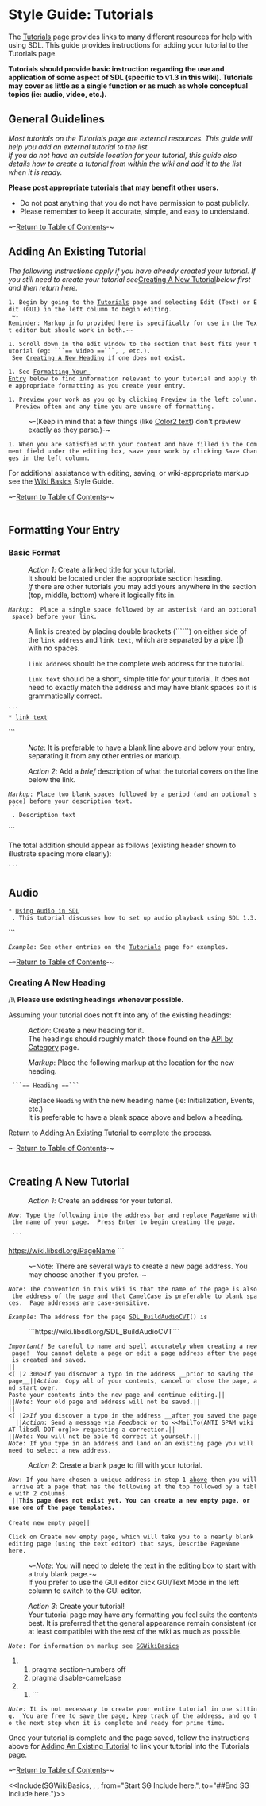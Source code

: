 <!-- acl All:read -->

= Style Guide: Tutorials =

The [[Tutorials|Tutorials]] page provides links to many different resources for help with using SDL.  This guide provides instructions for adding your tutorial to the Tutorials page. 

'''Tutorials should provide basic instruction regarding the use and application of some aspect of SDL (specific to v1.3 in this wiki).  Tutorials may cover as little as a single function or as much as whole conceptual topics (ie: audio, video, etc.).'''

<span id="ToC"></span>

== General Guidelines ==
''Most tutorials on the Tutorials page are external resources.  This guide will help you add an external tutorial to the list.<br/>If you do not have an outside location for your tutorial, this guide also details how to create a tutorial from within the wiki and add it to the list when it is ready.''

'''Please post appropriate tutorials that may benefit other users.'''
* Do not post anything that you do not have permission to post publicly.
* Please remember to keep it accurate, simple, and easy to understand.

~-[[#ToC|Return to Table of Contents]]-~
<br/>
<span id="existing"></span>
== Adding An Existing Tutorial ==
''The following instructions apply if you have already created your tutorial.  If you still need to create your tutorial see ''[[#creating|Creating A New Tutorial]]'' below first and then return here.''

 1. Begin by going to the [[Tutorials|Tutorials]] page and selecting <span color="blue">Edit (Text)</span> or <span color="blue">Edit (GUI)</span> in the left column to begin editing.
  ~-Reminder: Markup info provided here is specifically for use in the Text editor but should work in both.-~

 1. Scroll down in the edit window to the section that best fits your tutorial (eg: ```== Video ==```, {{{== Audio ==}}}, etc.).<br/> See [[#heading|Creating A New Heading]] if one does not exist.

 1. See [[#formatting|Formatting Your Entry]] below to find information relevant to your tutorial and apply the appropriate formatting as you create your entry.

 1. Preview your work as you go by clicking <span color="blue">Preview</span> in the left column.  Preview often and any time you are unsure of formatting. 
: ~-(Keep in mind that a few things (like [[SGWikiBasics#color2|Color2 text]]) don't preview exactly as they parse.)-~

 1. When you are satisfied with your content and have filled in the Comment field under the editing box, save your work by clicking <span color="blue">Save Changes</span> in the left column.

For additional assistance with editing, saving, or wiki-appropriate markup see the [[SGWikiBasics|Wiki Basics]] Style Guide.

~-[[#ToC|Return to Table of Contents]]-~
<br/>
<br/>
<span id="formatting"></span>
== Formatting Your Entry ==

=== Basic Format ===
: ''Action 1'': Create a linked title for your tutorial.  
: It should be located under the appropriate section heading.
: ''If'' there are other tutorials you may add yours anywhere in the section (top, middle, bottom) where it logically fits in.

 ''Markup'':  Place a single space followed by an asterisk (and an optional space) before your link.

: A link is created by placing double brackets (```[[ ]]```) on either side of the <code>link address</code> and <code>link text</code>, which are separated by a pipe (|) with no spaces.

: <code>link address</code> should be the complete web address for the tutorial.

: <code>link text</code> should be a short, simple title for your tutorial.  It does not need to exactly match the address and may have blank spaces so it is grammatically correct.
 ```
 * [[link address|link text]]
```

: ''Note'': It is preferable to have a blank line above and below your entry, separating it from any other entries or markup.

: ''Action 2'': Add a ''brief'' description of what the tutorial covers on the line below the link.

 ''Markup'': Place two blank spaces followed by a period (and an optional space) before your description text.
 ```
  . Description text
```

The total addition should appear as follows (existing header shown to illustrate spacing more clearly):
 ```
== Audio ==

 * [[http://your.tutorial.html|Using Audio in SDL]]
  . This tutorial discusses how to set up audio playback using SDL 1.3.
```
 ''Example'': See other entries on the [[Tutorials|Tutorials]] page for examples.

~-[[#ToC|Return to Table of Contents]]-~

<span id="heading"></span>
=== Creating A New Heading ===
/!\ '''Please use existing headings whenever possible.'''

Assuming your tutorial does not fit into any of the existing headings: 
: ''Action'': Create a new heading for it.
: The headings should roughly match those found on the [[APIByCategory|API by Category]] page.  

: ''Markup'': Place the following markup at the location for the new heading.
  ```== Heading ==```
: Replace <code>Heading</code> with the new heading name (ie: Initialization, Events, etc.)
: It is preferable to have a blank space above and below a heading.

Return to [[#existing|Adding An Existing Tutorial]] to complete the process.

~-[[#ToC|Return to Table of Contents]]-~
<br/>
<br/>
<span id="creating"></span>
== Creating A New Tutorial ==
: ''Action 1'': Create an address for your tutorial.

 ''How'': Type the following into the address bar and replace <code>PageName</code> with the name of your page.  Press Enter to begin creating the page.

  ```
https://wiki.libsdl.org/PageName
```
: ~-Note: There are several ways to create a new page address.  You may choose another if you prefer.-~

 ''Note'': The convention in this wiki is that the name of the page is also the address of the page and that CamelCase is preferable to blank spaces.  Page addresses are case-sensitive.

 ''Example'': The address for the page [[SDL_BuildAudioCVT]]() is
: ```https://wiki.libsdl.org/SDL_BuildAudioCVT```

 <span color="red">''Important!''</span> Be careful to name and spell accurately when creating a new page!  You cannot delete a page or edit a page address after the page is created and saved. 
 ||<( |2 30%>''If'' you discover a typo in the address __prior to saving the page__||''Action'': Copy all of your contents, cancel or close the page, and start over.<br/>Paste your contents into the new page and continue editing.||
 ||''Note'': Your old page and address will not be saved.||
 ||<( |2>''If'' you discover a typo in the address __after you saved the page__||''Action'': Send a message via ''Feedback'' or to <<MailTo(ANTI SPAM wiki AT libsdl DOT org)>> requesting a correction.||
 ||''Note'': You will not be able to correct it yourself.||
 ''Note'': If you type in an address and land on an existing page you will need to select a new address.

: ''Action 2'': Create a blank page to fill with your tutorial.

 ''How'': If you have chosen a unique address in step 1 [[#creating|above]] then you will arrive at a page that has the following at the top followed by a table with 2 columns.
  ||'''This page does not exist yet. You can create a new empty page, or use one of the page templates.'''<br/><br/><span color="blue">Create new empty page</span>||

 Click on <span color="blue">Create new empty page</span>, which will take you to a nearly blank editing page (using the text editor) that says, <code>Describe PageName here</code>.  
: ~-''Note'': You will need to delete the text in the editing box to start with a truly blank page.-~
: If you prefer to use the GUI editor click <span color="blue">GUI/Text Mode</span> in the left column to switch to the GUI editor.


: ''Action 3'': Create your tutorial!<br/>Your tutorial page may have any formatting you feel suits the contents best. It is preferred that the general appearance remain consistent (or at least compatible) with the rest of the wiki as much as possible.

 ''Note'': For information on markup see [[SGWikiBasics]]

<!-- # ''Markup'':  Many, but not all, of the SDL wiki pages begin with the following markup.  You may want to dupl -->
<!-- #  ``` -->
###pragma section-numbers off
###pragma disable-camelcase
##```
<!-- #  . See https://wiki.libsdl.org/HelpOnProcessingInstructions#section-numbers  -->

 ''Note'': It is not necessary to create your entire tutorial in one sitting.  You are free to save the page, keep track of the address, and go to the next step when it is complete and ready for prime time.

Once your tutorial is complete and the page saved, follow the instructions above for [[#existing|Adding An Existing Tutorial]] to link your tutorial into the Tutorials page.


~-[[https://wiki.libsdl.org/SDL3/#ToC|Return to Table of Contents]]-~



<<Include(SGWikiBasics, , , from="Start SG Include here.", to="##End SG Include here.")>>
